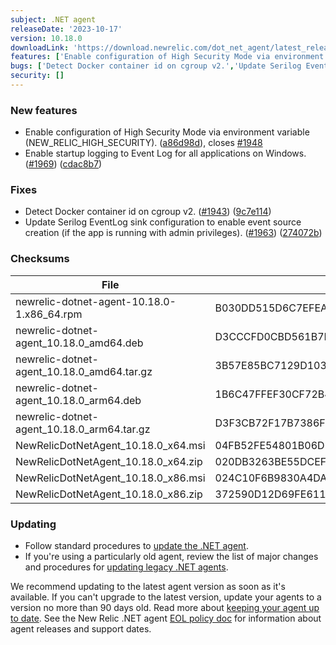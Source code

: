 ```yaml
---
subject: .NET agent
releaseDate: '2023-10-17'
version: 10.18.0
downloadLink: 'https://download.newrelic.com/dot_net_agent/latest_release'
features: ['Enable configuration of High Security Mode via environment variable (NEW_RELIC_HIGH_SECURITY).','Enable startup logging to Event Log for all applications on Windows.']
bugs: ['Detect Docker container id on cgroup v2.','Update Serilog EventLog sink configuration to enable event source creation (if the app is running with admin privileges).']
security: []
---
```


### New features

* Enable configuration of High Security Mode via environment variable (NEW_RELIC_HIGH_SECURITY). ([a86d98d](https://github.com/newrelic/newrelic-dotnet-agent/commit/a86d98d2e1b5d7062c79e4baff6a8207c8762b61)), closes [#1948](https://github.com/newrelic/newrelic-dotnet-agent/issues/1948)
* Enable startup logging to Event Log for all applications on Windows. ([#1969](https://github.com/newrelic/newrelic-dotnet-agent/issues/1969)) ([cdac8b7](https://github.com/newrelic/newrelic-dotnet-agent/commit/cdac8b707b679f08f099ef9c111141372321aa80))

### Fixes

* Detect Docker container id on cgroup v2. ([#1943](https://github.com/newrelic/newrelic-dotnet-agent/issues/1943)) ([9c7e114](https://github.com/newrelic/newrelic-dotnet-agent/commit/9c7e1146029522efee296ed3654158931b4eafe0))
* Update Serilog EventLog sink configuration to enable event source creation (if the app is running with admin privileges). ([#1963](https://github.com/newrelic/newrelic-dotnet-agent/issues/1963)) ([274072b](https://github.com/newrelic/newrelic-dotnet-agent/commit/274072baba12888c49e402b81d2e0d598f717614))

### Checksums

| File                                       | SHA - 256  Hash                                                  |
| ------------------------------------------ | ---------------------------------------------------------------- |
| newrelic-dotnet-agent-10.18.0-1.x86_64.rpm | B030DD515D6C7EFEA25BD4FB4AC72EABB67BC159B666077817EC20929DF88F46 |
| newrelic-dotnet-agent_10.18.0_amd64.deb    | D3CCCFD0CBD561B7BFDEE727861AE5D8FE76C4E810B7D2E311C86CB224430209 |
| newrelic-dotnet-agent_10.18.0_amd64.tar.gz | 3B57E85BC7129D103880CD210B1A9E764D81D7DFB457DA0D7BB5D8CC0488E904 |
| newrelic-dotnet-agent_10.18.0_arm64.deb    | 1B6C47FFEF30CF72B440889DE3749B917456B7336855224D4AD712C256A9282A |
| newrelic-dotnet-agent_10.18.0_arm64.tar.gz | D3F3CB72F17B7386F6F4FFF8AAF1CB335DD69A45590E22008B6C7DA23537403C |
| NewRelicDotNetAgent_10.18.0_x64.msi        | 04FB52FE54801B06D155831D5AA4065087AF870770F832514B761064A45ED3D4 |
| NewRelicDotNetAgent_10.18.0_x64.zip        | 020DB3263BE55DCEF1EFD1FAD80340A365952092C7A436A077CCDC962875B2A4 |
| NewRelicDotNetAgent_10.18.0_x86.msi        | 024C10F6B9830A4DAB2FD18F55EF15F1AA6ABD63F5FFC359EEA965101FFDFAB4 |
| NewRelicDotNetAgent_10.18.0_x86.zip        | 372590D12D69FE61172A24E36C88C54768CD090AA2EB8049634DD9AB827805B3 |

### Updating

* Follow standard procedures to [update the .NET agent](/docs/agents/net-agent/installation-configuration/update-net-agent).
* If you're using a particularly old agent, review the list of major changes and procedures for [updating legacy .NET agents](/docs/agents/net-agent/troubleshooting/upgrade-legacy-net-agents).

We recommend updating to the latest agent version as soon as it's available. If you can't upgrade to the latest version, update your agents to a version no more than 90 days old. Read more about [keeping your agent up to date](/docs/new-relic-solutions/new-relic-one/install-configure/update-new-relic-agent).
See the New Relic .NET agent [EOL policy doc](/docs/apm/agents/net-agent/getting-started/net-agent-eol-policy) for information about agent releases and support dates.
